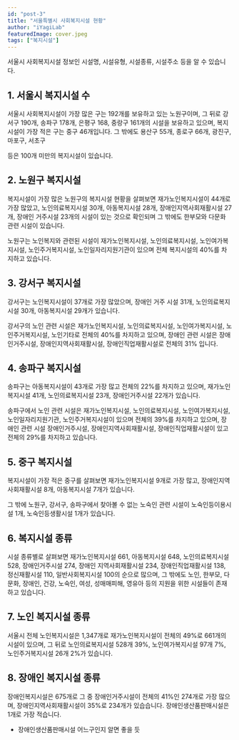 ```yaml
---
id: "post-3"
title: "서울특별시 사회복지시설 현황"
author: "iYagiLab"
featuredImage: cover.jpeg
tags: ["복지시설"]
---
```




서울시 사회복지시설 정보인 시설명, 시설유형, 시설종류, 시설주소 등을 알 수 있습니다.

## 1. 서울시 복지시설 수

<Welfare1 />

서울시 사회복지시설이 가장 많은 구는 192개를 보유하고 있는 노원구이며, 그 뒤로 강서구
190개, 송파구 178개, 은평구 168, 중랑구 161개의 시설을 보유하고 있으며, 복지시설이
가장 적은 구는 중구 46개입니다. 그 밖에도 용산구 55개, 종로구 66개, 광진구, 마포구,
서초구

등은 100개 미만의 복지시설이 있습니다.

## 2. 노원구 복지시설

<Welfare2 />

복지시설이 가장 많은 노원구의 복지시설 현황을 살펴보면 재가노인복지시설이 44개로 가장 많았고, 노인의료복지시설 30개, 아동복지시설 28개, 장애인지역사회재활시설 27개, 장애인 거주시설 23개의 시설이 있는 것으로 확인되며 그 밖에도 한부모와 다문화 관련 시설이 있습니다.

노원구는 노인복지와 관련된 시설이 재가노인복지시설, 노인의료복지시설, 노인여가복지시설, 노인주거복지시설, 노인일자리지원기관이 있으며 전체 복지시설의 40%를 차지하고 있습니다.

## 3. 강서구 복지시설

<Welfare5 />

강서구는 노인복지시설이 37개로 가장 많았으며, 장애인 거주 시설 31개, 노인의료복지시설 30개, 아동복지시설 29개가 있습니다.

강서구의 노인 관련 시설은 재가노인복지시설, 노인의료복지시설, 노인여가복지시설, 노인주거복지시설, 노인기타로 전체의 40%를 차지하고 있으며, 장애인 관련 시설은 장애인거주시설, 장애인지역사회재활시설, 장애인직업재활시설로 전체의 31% 입니다.

## 4. 송파구 복지시설

<Welfare3 />

송파구는 아동복지시설이 43개로 가장 많고 전체의 22%를 차지하고 있으며, 재가노인복지시설 41개, 노인의료복지시설 23개, 장애인거주시설 22개가 있습니다.

송파구에서 노인 관련 시설은 재가노인복지시설, 노인의료복지시설, 노인여가복지시설, 노인일자리지원기관, 노인주거복지시설이 있으며 전체의 39%를 차지하고 있으며, 장애인 관련 시설 장애인거주시설, 장애인지역사회재활시설, 장애인직업재활시설이 있고 전체의 29%를 차지하고 있습니다.

## 5. 중구 복지시설

<Welfare4 />

복지시설이 가장 적은 중구를 살펴보면 재가노인복지시설 9개로 가장 많고, 장애인지역사회재활시설 8개, 아동복지시설 7개가 있습니다.

그 밖에 노원구, 강서구, 송파구에서 찾아볼 수 없는 노숙인 관련 시설이 노숙인등이용시설 1개, 노숙인등생활시설 1개가 있습니다.

## 6. 복지시설 종류

<Welfare6 />

시설 종류별로 살펴보면 재가노인복지시설 661, 아동복지시설 648, 노인의료복지시설 528, 장애인거주시설 274, 장애인 지역사회재활시설 234, 장애인직업재활시설 138, 정신재활시설 110, 일반사회복지시설 100의 순으로 많으며, 그 밖에도 노인, 한부모, 다문화, 장애인, 건강, 노숙인, 여성, 성매매피해, 영유아 등의 지원을 위한 시설들이 존재하고 있습니다.

## 7. 노인 복지시설 종류

<Welfare7 />

서울시 전체 노인복지시설은 1,347개로 재가노인복지시설이 전체의 49%로 661개의 시설이 있으며, 그 뒤로 노인의료복지시설 528개 39%, 노인여가복지시설 97개 7%, 노인주거복지시설 26개 2%가 있습니다.

## 8. 장애인 복지시설 종류

<Welfare8 />
장애인복지시설은 675개로 그 중 장애인거주시설이 전체의 41%인 274개로 가장 많으며,
장애인지역사회재활시설이 35%로 234개가 있습습니다. 장애인생산품판매시설은 1개로 가장
적습니다.

- 장애인생산품판매시설 어느구인지 알면 좋을 듯

<Welfare10 />
<Welfare11 />
<Welfare12 />
<Welfare13 />
